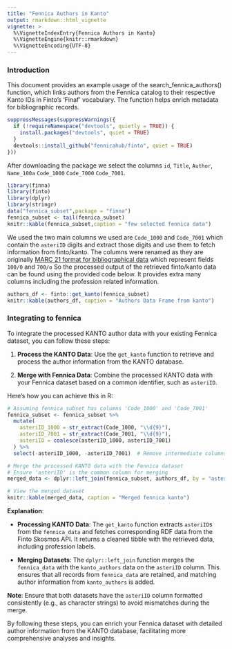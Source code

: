 ```yaml
---
title: "Fennica Authors in Kanto"
output: rmarkdown::html_vignette
vignette: >
  %\VignetteIndexEntry{Fennica Authors in Kanto}
  %\VignetteEngine{knitr::rmarkdown}
  %\VignetteEncoding{UTF-8}
---
```


### Introduction

This document provides an example usage of the search_fennica_authors() function, which links authors from the Fennica catalog to their respective Kanto IDs in Finto's 'Finaf' vocabulary. The function helps enrich metadata for bibliographic records.

```r
suppressMessages(suppressWarnings({
  if (!requireNamespace("devtools", quietly = TRUE)) {
    install.packages("devtools", quiet = TRUE)
  }
  devtools::install_github("fennicahub/finto", quiet = TRUE)
}))
```

After downloading the package  we select the columns `id`, `Title`, `Author`, `Name_100a`	`Code_1000`	`Code_7000`	`Code_7001`.

```r
library(finna)
library(finto)
library(dplyr)
library(stringr)
data("fennica_subset",package = "finna")
fennica_subset <- tail(fennica_subset)
knitr::kable(fennica_subset,caption = "few selected fennica data")
```

We used the two main columns we used are `Code_1000` and	`Code_7001` which contain the `asteriID` digits and extract those digits and use them to fetch information from finto/kanto. The columns were renamed as they are originally [MARC 21 format  for bibliographical data](https://marc21.kansalliskirjasto.fi/bib/index.htm) which represent fields `100/0` and `700/o `
So the processed output of the retrieved finto/kanto data can be found using the provided code below. It provides extra many columns including the profession related information.

```r
authors_df <- finto::get_kanto(fennica_subset)
knitr::kable(authors_df, caption = "Authors Data Frame from kanto")
```


### Integrating to fennica 

To integrate the processed KANTO author data with your existing Fennica dataset, you can follow these steps:

1. **Process the KANTO Data**: Use the `get_kanto` function to retrieve and process the author information from the KANTO database.

2. **Merge with Fennica Data**: Combine the processed KANTO data with your Fennica dataset based on a common identifier, such as `asteriID`.

Here's how you can achieve this in R:

```r

# Assuming fennica_subset has columns 'Code_1000' and 'Code_7001'
fennica_subset <- fennica_subset %>%
  mutate(
    asteriID_1000 = str_extract(Code_1000, "\\d{9}"),
    asteriID_7001 = str_extract(Code_7001, "\\d{9}"),
    asteriID = coalesce(asteriID_1000, asteriID_7001)
  ) %>%
  select(-asteriID_1000, -asteriID_7001)  # Remove intermediate columns if not needed

# Merge the processed KANTO data with the Fennica dataset
# Ensure 'asteriID' is the common column for merging
merged_data <- dplyr::left_join(fennica_subset, authors_df, by = "asteriID")

# View the merged dataset
knitr::kable(merged_data, caption = "Merged fennica kanto")

```

**Explanation**:

- **Processing KANTO Data**: The `get_kanto` function extracts `asteriID`s from the `fennica_data` and fetches corresponding RDF data from the Finto Skosmos API. It returns a cleaned tibble with the retrieved data, including profession labels.

- **Merging Datasets**: The `dplyr::left_join` function merges the `fennica_data` with the `kanto_authors` data on the `asteriID` column. This ensures that all records from `fennica_data` are retained, and matching author information from `kanto_authors` is added.

**Note**: Ensure that both datasets have the `asteriID` column formatted consistently (e.g., as character strings) to avoid mismatches during the merge.

By following these steps, you can enrich your Fennica dataset with detailed author information from the KANTO database, facilitating more comprehensive analyses and insights. 




